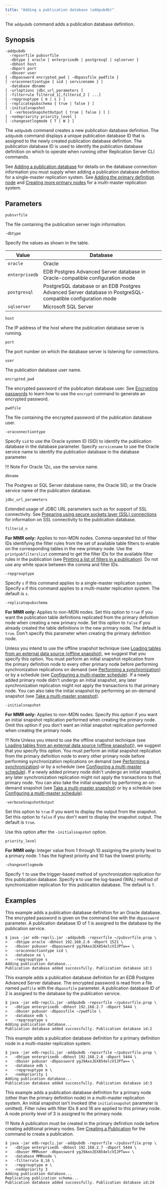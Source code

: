 ```yaml
---
title: "Adding a publication database (addpubdb)"
---
```


<div id="add_pub_database" class="registered_link"></div>

The `addpubdb` command adds a publication database definition.

## Synopsis

```text
-addpubdb
  -repsvrfile pubsvrfile
  -dbtype { oracle | enterprisedb | postgresql | sqlserver }
  -dbhost host
  -dbport port
  -dbuser user
{ -dbpassword encrypted_pwd | -dbpassfile pwdfile }
[ -oraconnectiontype { sid | servicename } ]
  -database dbname
[ -urloptions jdbc_url_parameters ]
[ -filterrule filterid_1[,filterid_2 ] ...]
[ -repgrouptype { m | s } ]
[ -replicatepubschema { true | false } ]
[ -initialsnapshot
  [ -verboseSnapshotOutput { true | false } ] ]
[ -nodepriority priority_level ]
[ -changesetlogmode { T | W } ]
```

The `addpubdb` command creates a new publication database definition. The `addpubdb` command displays a unique publication database ID that is assigned to the newly created publication database definition. The publication database ID is used to identify the publication database definition on which to operate when running other Replication Server CLI commands.

See [Adding a publication database](../../05_smr_operation/02_creating_publication/02_adding_pub_database/#adding_pub_database) for details on the database connection information you must supply when adding a publication database definition for a single-master replication system. See [Adding the primary definition node](../../06_mmr_operation/02_creating_publication_mmr/#adding_pdn) and [Creating more primary nodes](../../06_mmr_operation/03_creating_primary_nodes/#creating_primary_nodes) for a multi-master replication system.

## Parameters

`pubsvrfile`

The file containing the publication server login information.

`-dbtype`

Specify the values as shown in the table.

| Value         | Database |
|---------------|----------|
| `oracle`      | Oracle   |
|`enterprisedb` | EDB Postgres Advanced Server database in Oracle-compatible configuration mode |
| `postgresql`  | PostgreSQL database or an EDB Postgres Advanced Server database in PostgreSQL-compatible configuration mode |
| `sqlserver`   | Microsoft SQL Server |

`host`

The IP address of the host where the publication database server is running.

`port`

The port number on which the database server is listening for connections.

`user`

The publication database user name.

`encrypted_pwd`

The encrypted password of the publication database user. See [Encrypting passwords](04_encrypt_password/#encrypt_password) to learn how to use the `encrypt` command to generate an encrypted password.

`pwdfile`

The file containing the encrypted password of the publication database user.

`-oraconnectiontype`

Specify `sid` to use the Oracle system ID (SID) to identify the publication database in the database parameter. Specify `servicename` to use the Oracle service name to identify the publication database in the database parameter.

!!! Note
    For Oracle 12c, use the service name.

`dbname`

The Postgres or SQL Server database name, the Oracle SID, or the Oracle service name of the publication database.

`jdbc_url_parameters`

Extended usage of JDBC URL parameters such as for support of SSL connectivity. See [Preparing using secure sockets layer (SSL) connections](../../07_common_operations/11_using_ssl_connections/#using_ssl_connections)  for information on SSL connectivity to the publication database.

`filterid_n`

**For MMR only:** Applies to non-MDN nodes. Comma-separated list of filter IDs identifying the filter rules from the set of available table filters to enable on the corresponding tables in the new primary node. Use the `printpubfilterslist` command to get the filter IDs for the available filter rules in the publication (see [Printing a list of filters in a publication](17_print_publications_filters_list/#print_publications_filters_list)). Do not use any white space between the comma and filter IDs.

`-repgrouptype`

Specify `s` if this command applies to a single-master replication system. Specify `m` if this command applies to a multi-master replication system. The default is `s`.

`-replicatepubschema`

**For MMR only:** Applies to non-MDN nodes. Set this option to `true` if you want the publication table definitions replicated from the primary definition node when creating a new primary node. Set this option to `false` if you already created the table definitions in the new primary node. The default is `true`. Don't specify this parameter when creating the primary definition node.

Unless you intend to use the offline snapshot technique (see [Loading tables from an external data source (offline snapshot)](../../07_common_operations/09_offline_snapshot/#offline_snapshot), we suggest that you specify this option. You must perform an initial snapshot replication from the primary definition node to every other primary node before performing synchronization replications on demand (see [Performing a synchronization](42_perform_synchronization/#perform_synchronization)) or by a schedule (see [Configuring a multi-master schedule](44_configure_mmr_schedule/#configure_mmr_schedule)). If a newly added primary node didn't undergo an initial snapshot, any later synchronization replication might not apply the transactions to that primary node. You can also take the initial snapshot by performing an on-demand snapshot (see [Take a multi-master snapshot](41_taking_mmr_snapshot/#taking_mmr_snapshot)).

`-initialsnapshot`

**For MMR only:** Applies to non-MDN nodes. Specify this option if you want an initial snapshot replication performed when creating the primary node. Omit this option if you don't want an initial snapshot replication  performed when creating the primary node.

!!! Note
    Unless you intend to use the offline snapshot technique (see [Loading tables from an external data source (offline snapshot)](../../07_common_operations/09_offline_snapshot/#offline_snapshot)), we suggest that you specify this option. You must perform an initial snapshot replication from the primary definition node to every other primary node before performing synchronization replications on demand (see [Performing a synchronization](42_perform_synchronization/#perform_synchronization)) or by a schedule (see [Configuring a multi-master schedule](44_configure_mmr_schedule/#configure_mmr_schedule)). If a newly added primary node didn't undergo an initial snapshot, any later synchronization replication might not apply the transactions to that primary node. You can also take the initial snapshot by performing an on-demand snapshot (see [Take a multi-master snapshot](41_taking_mmr_snapshot/#taking_mmr_snapshot)) or by a schedule (see [Configuring a multi-master schedule](44_configure_mmr_schedule/#configure_mmr_schedule)).

`-verboseSnapshotOutput`

Set this option to `true` if you want to display the output from the snapshot. Set this option to `false` if you don't want to display the snapshot output. The default is `true`.

Use this option after the `-initialsnapshot` option.

`priority_level`

**For MMR only:** Integer value from 1 through 10 assigning the priority level to a primary node. 1 has the highest priority and 10 has the lowest priority.

`-changesetlogmode`

Specify `T` to use the trigger-based method of synchronization replication for this publication database. Specify `W` to use the log-based (WAL) method of synchronization replication for this publication database. The default is `T`.

## Examples

This example adds a publication database definition for an Oracle database. The encrypted password is given on the command line with the `dbpassword` parameter. A publication database ID of 1 is assigned to the database by the publication service.

```text
$ java -jar edb-repcli.jar -addpubdb -repsvrfile ~/pubsvrfile.prop \
>   -dbtype oracle -dbhost 192.168.2.6 -dbport 1521 \
>   -dbuser pubuser -dbpassword ygJ9AxoJEX854elcVIJPTw== \
>   -oraconnectiontype sid \
>   -database xe \
>   -repgrouptype s
Adding publication database...
Publication database added successfully. Publication database id:1
```

This example adds a publication database definition for an EDB Postgres Advanced Server database. The encrypted password is read from a file named `pwdfile` with the `dbpassfile` parameter. A publication database ID of 2 is assigned to the database by the publication service.

```text
$ java -jar edb-repcli.jar -addpubdb -repsvrfile ~/pubsvrfile.prop \
>   -dbtype enterprisedb -dbhost 192.168.2.7 -dbport 5444 \
>   -dbuser pubuser -dbpassfile ~/pwdfile \
>   -database edb \
>   -repgrouptype s
Adding publication database...
Publication database added successfully. Publication database id:2
```

This example adds a publication database definition for a primary definition node in a multi-master replication system.

```text
$ java -jar edb-repcli.jar -addpubdb -repsvrfile ~/pubsvrfile.prop \
>   -dbtype enterprisedb -dbhost 192.168.2.6 -dbport 5444 \
>   -dbuser pubuser -dbpassword ygJ9AxoJEX854elcVIJPTw== \
>   -database edb \
>   -repgrouptype m \
>   -nodepriority 1
Adding publication database...
Publication database added successfully. Publication database id:3
```

This example adds a publication database definition for a primary node (other than the primary definition node) in a multi-master replication system. An initial snapshot isn't invoked (the `initialsnapshot` parameter is omitted). Filter rules with filter IDs 8 and 16 are applied to this primary node. A node priority level of 3 is assigned to the primary node.

!!! Note
    A publication must be created in the primary definition node before creating additional primary nodes. See [Creating a Publication](14_creating_publication_cli/#creating_publication_cli) for the command to create a publication.

```text
$ java -jar edb-repcli.jar -addpubdb -repsvrfile ~/pubsvrfile.prop \
>   -dbtype enterprisedb -dbhost 192.168.2.7 -dbport 5444 \
>   -dbuser MMRuser -dbpassword ygJ9AxoJEX854elcVIJPTw== \
>   -database MMRnode \
>   -filterrule 8,16 \
>   -repgrouptype m \
>   -nodepriority 3
Adding publication database...
Replicating publication schema...
Publication database added successfully. Publication database id:24
```
